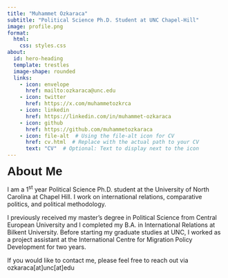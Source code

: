 ```yaml
---
title: "Muhammet Ozkaraca"
subtitle: "Political Science Ph.D. Student at UNC Chapel-Hill"
image: profile.png
format:
  html:
    css: styles.css
about:
  id: hero-heading
  template: trestles
  image-shape: rounded
  links:
    - icon: envelope
      href: mailto:ozkaraca@unc.edu
    - icon: twitter
      href: https://x.com/muhammetozkrca
    - icon: linkedin
      href: https://linkedin.com/in/muhammet-ozkaraca
    - icon: github
      href: https://github.com/muhammetozkaraca
    - icon: file-alt  # Using the file-alt icon for CV
      href: cv.html  # Replace with the actual path to your CV
      text: "CV"  # Optional: Text to display next to the icon
---
```


::: {#hero-heading}

::: {class="about-me"}

<span style="font-size: 28px; font-family: 'Geogrotesque Trial', sans-serif; "><strong>About Me</strong></span>

I am a 1<sup>st</sup> year Political Science Ph.D. student at the University of North Carolina at Chapel Hill. I work on international relations, comparative politics, and political methodology. 

I previously received my master’s degree in Political Science from Central European University and I completed my B.A. in International Relations at Bilkent University. Before starting my graduate studies at UNC, I worked as a project assistant at the International Centre for Migration Policy Development for two years.

If you would like to contact me, please feel free to reach out via ozkaraca[at]unc[at]edu

:::

:::
